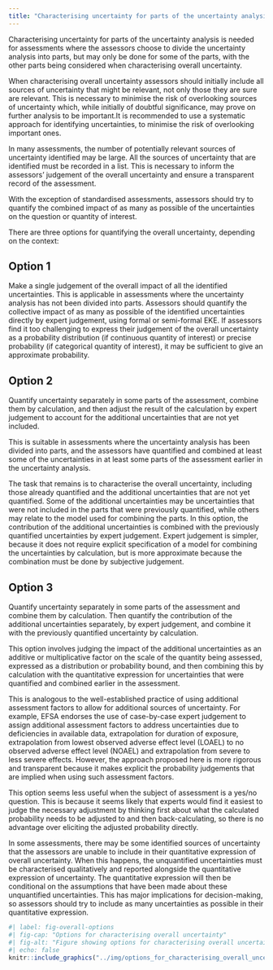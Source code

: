 ```yaml
---
title: "Characterising uncertainty for parts of the uncertainty analysis and combining them"
---
```


Characterising uncertainty for parts of the uncertainty analysis is needed for assessments where the assessors choose to divide the uncertainty analysis into parts, but may only be done for some of the parts, with the other parts being considered when characterising overall uncertainty. 

When characterising overall uncertainty assessors should initially include all sources of uncertainty that might be relevant, not only those they are sure are relevant. This is necessary to minimise the risk of overlooking sources of uncertainty which, while initially of doubtful significance, may prove on further analysis to be important.It is recommended to use a systematic approach for identifying uncertainties, to minimise the risk of overlooking important ones.

In many assessments, the number of potentially relevant sources of uncertainty identified may be large. All the sources of uncertainty that are identified must be recorded in a list. This is necessary to inform the assessors’ judgement of the overall uncertainty and ensure a transparent record of the assessment. 

With the exception of standardised assessments, assessors should try to quantify the combined impact of as many as possible of the uncertainties on the question or quantity of interest. 

There are three options for quantifying the overall uncertainty, depending on the context: 

::: {.callout-tip collapse="true" appearance="minimal"}
## Option 1

Make a single judgement of the overall impact of all the identified uncertainties. This is applicable in assessments where the uncertainty analysis has not been divided into parts. Assessors should quantify the collective impact of as many as possible of the identified uncertainties directly by expert judgement, using formal or semi-formal EKE. If assessors find it too challenging to express their judgement of the overall uncertainty as a probability distribution (if continuous quantity of interest) or precise probability (if categorical quantity of interest), it may be sufficient to give an approximate probability. 

:::

::: {.callout-tip collapse="true" appearance="minimal"}
## Option 2

Quantify uncertainty separately in some parts of the assessment, combine them by calculation, and then adjust the result of the calculation by expert judgement to account for the additional uncertainties that are not yet included. 

This is suitable in assessments where the uncertainty analysis has been divided into parts, and the assessors have quantified and combined at least some of the uncertainties in at least some parts of the assessment earlier in the uncertainty analysis. 

The task that remains is to characterise the overall uncertainty, including those already quantified and the additional uncertainties that are not yet quantified. Some of the additional uncertainties may be uncertainties that were not included in the parts that were previously quantified, while others may relate to the model used for combining the parts. In this option, the contribution of the additional uncertainties is combined with the previously quantified uncertainties by expert judgement. 
Expert judgement is simpler, because it does not require explicit specification of a model for combining the uncertainties by calculation, but is more approximate because the combination must be done by subjective judgement. 


:::

::: {.callout-tip collapse="true" appearance="minimal"}
## Option 3

Quantify uncertainty separately in some parts of the assessment and combine them by calculation. Then quantify the contribution of the additional uncertainties separately, by expert judgement, and combine it with the previously quantified uncertainty by calculation.

This option involves judging the impact of the additional uncertainties as an additive or multiplicative factor on the scale of the quantity being assessed, expressed as a distribution or probability bound, and then combining this by calculation with the quantitative expression for uncertainties that were quantified and combined earlier in the assessment. 

This is analogous to the well-established practice of using additional assessment factors to allow for additional sources of uncertainty. For example, EFSA endorses the use of case-by-case expert judgement to assign additional assessment factors to address uncertainties due to deficiencies in available data, extrapolation for duration of exposure, extrapolation from lowest observed adverse effect level (LOAEL) to no observed adverse effect level (NOAEL) and extrapolation from severe to less severe effects. However, the approach proposed here is more rigorous and transparent because it makes explicit the probability judgements that are implied when using such assessment factors. 

This option seems less useful when the subject of assessment is a yes/no question. This is because it seems likely that experts would find it easiest to judge the necessary adjustment by thinking first about what the calculated probability needs to be adjusted to and then back-calculating, so there is no advantage over eliciting the adjusted probability directly.


:::

In some assessments, there may be some identified sources of uncertainty that the assessors are unable to include in their quantitative expression of overall uncertainty. When this happens, the unquantified uncertainties must be characterised qualitatively and reported alongside the quantitative expression of uncertainty. The quantitative expression will then be conditional on the assumptions that have been made about these unquantified uncertainties. This has major implications for decision-making, so assessors should try to include as many uncertainties as possible in their quantitative expression.



```r
#| label: fig-overall-options
#| fig-cap: "Options for characterising overall uncertainty"
#| fig-alt: "Figure showing options for characterising overall uncertainty. Option 1-3 from quickest to most complex."
#| echo: false
knitr::include_graphics("../img/options_for_characterising_overall_uncertainty.png")
```

